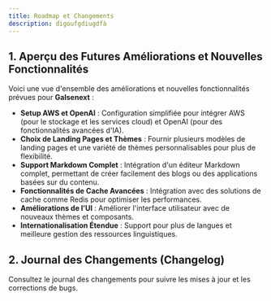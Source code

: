 ```yaml
---
title: Roadmap et Changements
description: digoufgdiugdfà
---
```


## 1. Aperçu des Futures Améliorations et Nouvelles Fonctionnalités

Voici une vue d'ensemble des améliorations et nouvelles fonctionnalités prévues pour **Galsenext** :

- **Setup AWS et OpenAI** : Configuration simplifiée pour intégrer AWS (pour le stockage et les services cloud) et OpenAI (pour des fonctionnalités avancées d'IA).
- **Choix de Landing Pages et Thèmes** : Fournir plusieurs modèles de landing pages et une variété de thèmes personnalisables pour plus de flexibilité.
- **Support Markdown Complet** : Intégration d'un éditeur Markdown complet, permettant de créer facilement des blogs ou des applications basées sur du contenu.
- **Fonctionnalités de Cache Avancées** : Intégration avec des solutions de cache comme Redis pour optimiser les performances.
- **Améliorations de l’UI** : Améliorer l'interface utilisateur avec de nouveaux thèmes et composants.
- **Internationalisation Étendue** : Support pour plus de langues et meilleure gestion des ressources linguistiques.

## 2. Journal des Changements (Changelog)

Consultez le journal des changements pour suivre les mises à jour et les corrections de bugs.
